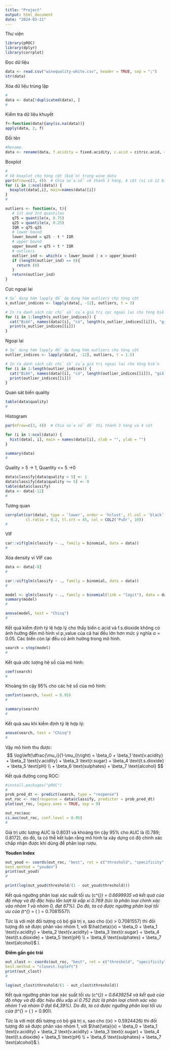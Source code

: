```yaml
---
title: "Project"
output: html_document
date: "2024-03-21"
---
```


Thư viện
```r
library(pROC)
library(dplyr)
library(corrplot)
```
Đọc dữ liệu
```r
data <- read.csv("winequality-white.csv", header = TRUE, sep = ";")
str(data)
```
Xóa dữ liệu trùng lặp
```r
#
data <- data[!duplicated(data), ]
#
```

Kiểm tra dữ liệu khuyết
```r
f<-function(data){any(is.na(data))}
apply(data, 2, f)
```
Đổi tên
```r
#Rename.
data <- rename(data, f.acidity = fixed.acidity, c.acid = citric.acid, r.sugar = residual.sugar, f.s.dioxide = free.sulfur.dioxide, t.s.dioxide = total.sulfur.dioxide, v.acidity = volatile.acidity)
```

Boxplot
```r
#
# Vẽ boxplot cho từng cột (biến) trong wine_data
par(mfrow=c(3, 4))  # Chia cửa sổ vẽ thành 3 hàng, 4 cột (vì có 12 biến)
for (i in 1:ncol(data)) {
  boxplot(data[,i], main=names(data)[i])
}
#
```

```r
outliers <- function(x, t){
   # 1st and 3rd quantiles
   q75 = quantile(x, 0.75)
   q25 = quantile(x, 0.25)
   IQR = q75-q25
   # lower bound
   lower_bound = q25 - t * IQR
   # upper bound
   upper_bound = q75 + t * IQR
   # outliers
   outlier_ind <- which(x < lower_bound | x > upper_bound)
   if (length(outlier_ind) == 0){
     return (0)
   }
   return(outlier_ind)
}
```

Cực ngoại lai
```r
# Sử dụng hàm lapply để áp dụng hàm outliers cho từng cột
s_outlier_indices <- lapply(data[, -12], outliers, t = 3)

# In ra danh sách các chỉ số của giá trị cực ngoại lai cho từng biến
for (i in 1:length(s_outlier_indices)) {
  cat("Biến", names(data)[i], "có", length(s_outlier_indices[[i]]), "giá trị cực ngoại lai:\n")
  print(s_outlier_indices[[i]])
}
```

Ngoại lai
```r
# Sử dụng hàm lapply để áp dụng hàm outliers cho từng cột
outlier_indices <- lapply(data[, -12], outliers, t = 1.5)

# In ra danh sách các chỉ số của giá trị ngoại lai cho từng biến
for (i in 1:length(outlier_indices)) {
  cat("Biến", names(data)[i], "có", length(outlier_indices[[i]]), "giá trị cực ngoại lai:\n")
  print(outlier_indices[[i]])
}
```
Quan sát biến quality
```r
table(data$quality)
#
```
Histogram
```r
par(mfrow=c(3, 4))  # Chia cửa sổ đồ thị thành 3 hàng và 4 cột

for (i in 1:ncol(data)) {
  hist(data[, i], main = names(data)[i], xlab = "", ylab = "")
}
```

```r
summary(data)
#
```

Quality > 5 -> 1, Quanlity <= 5 ->0
```r
data$classify[data$quality > 5] <- 1
data$classify[data$quality <= 5] <- 0
table(data$classify)
data <- data[-12]
#
```
Tương quan
```r
corrplot(cor(data), type = 'lower', order = 'hclust', tl.col = 'black',
         cl.ratio = 0.2, tl.srt = 45, col = COL2('PuOr', 10))
#
```
VIF
```r
car::vif(glm(classify ~ ., family = binomial, data = data))
#
```
Xóa density vì VIF cao
```r
data <- data[-8]
#
```

```r
car::vif(glm(classify ~ ., family = binomial, data = data))
#
```

```r
model <- glm(classify ~ ., family = binomial(link = "logit"), data = data)
summary(model)
#
```

```r
anova(model, test = "Chisq")
#
```
Kết quả kiểm định tỷ lệ hợp lý cho thấy biến c.acid và f.s.dioxide không có ảnh hưởng đến mô hình vì p\_value của cả hai đều lớn hơn mức ý nghĩa $\alpha = 0.05$. Các biến còn lại đều có ảnh hưởng trong mô hình.

```r
search = step(model)
#
```
Kết quả ước lượng hệ số của mô hình:
```r
coef(search)
#
```
Khoảng tin cậy 95\% cho các hệ số của mô hình:
```r
confint(search, level = 0.95)
#
```
```r
summary(search)
#
```
Kết quả sau khi kiểm định tỷ lệ hợp lý:
```r
anova(search, test = "Chisq")
#
```
Vậy mô hình thu được:
$$
\log\left(\dfrac{\mu_i}{1-\mu_i}\right) = \beta_0 + \beta_1 \text{v.acidity} + \beta_2 \text{v.acidity} + \beta_3 \text{r.sugar} + \beta_4 \text{t.s.dioxide} + \beta_5 \text{pH} \\ + \beta_6 \text{sulphates} + \beta_7 \text{alcohol}
$$

Kết quả đường cong ROC:
```r
#install.packages("pROC")
#
prob_pred_dt <- predict(search, type = "response")
out_roc <- roc(response = data$classify, predictor = prob_pred_dt)
plot(out_roc, legacy.axes = TRUE, asp = 0)
```

```r
out_roc$auc
ci.auc(out_roc, conf.level = 0.95)
#
```
Giá trị ước lượng AUC là 0.8031 và khoảng tin cậy 95\% cho AUC là (0.789; 0.8172), do đó, ta có thể kết luận rằng mô hình ta xây dựng có độ chính xác chấp nhận được khi dùng để phân loại rượu.

**Youden Index**
```r
out_youd <- coords(out_roc, "best", ret = c("threshold", "specificity", "sensitivity"),
best.method = "youden")
print(out_youd)
#
```
```r
print(log(out_youd$threshold/(1 - out_youd$threshold)))
```

Kết quả ngưỡng phân loại xác suất tối ưu \(c^{*}\) = 0.6699935 và kết quả của độ nhạy và độ đặc hiệu lần lượt là xấp xỉ 0.769 (tức là phân loại chính xác vào nhóm 1 và nhóm 0, đạt 67%). Do đó, ta có được ngưỡng phân loại tối ưu của \(t^{*} = \log\left ( \displaystyle \frac{0.6699935}{1-0.6699935} \right ) = 0.7081557\)\\

Tức là với một đối tượng có bộ giá trị x, sao cho \(\hat{\eta}(x)  > 0.7081557\)  thì đối tượng đó sẽ được phân vào nhóm 1, với $\hat{\eta}(x) = \beta_0 + \beta_1 \text{v.acidity} + \beta_2 \text{v.acidity} + \beta_3 \text{r.sugar} + \beta_4 \text{t.s.dioxide} + \beta_5 \text{pH} \\ + \beta_6 \text{sulphates} + \beta_7 \text{alcohol}$.\\

**Điểm gần góc trái**
```r
out_clost <- coords(out_roc, "best", ret = c("threshold", "specificity", "sensitivity"),
best.method = "closest.topleft")
print(out_clost)
#
```
```r
log(out_clost$threshold/(1 - out_clost$threshold))
```
Kết quả ngưỡng phân loại xác suất tối ưu \(c^{*}\) = 0.6439254 và kết quả của độ nhạy và độ đặc hiệu đều xấp xỉ 0.752 (tức là phân loại chính xác vào nhóm 1 và nhóm 0 đạt 64,39%). Do đó, ta có được ngưỡng phân loại tối ưu của \(t^{*} = \log\left ( \displaystyle \frac{0.6439254}{1-0.6439254} \right ) = 0.90\)\\

 Tức là với một đối tượng có bộ giá trị x, sao cho \(\hat{\eta}(x)  > 0.5924426\)  thì đối tượng đó sẽ được phân vào nhóm 1, với $\hat{\eta}(x) = \beta_0 + \beta_1 \text{v.acidity} + \beta_2 \text{v.acidity} + \beta_3 \text{r.sugar} + \beta_4 \text{t.s.dioxide} + \beta_5 \text{pH} \\ + \beta_6 \text{sulphates} + \beta_7 \text{alcohol}$.\\